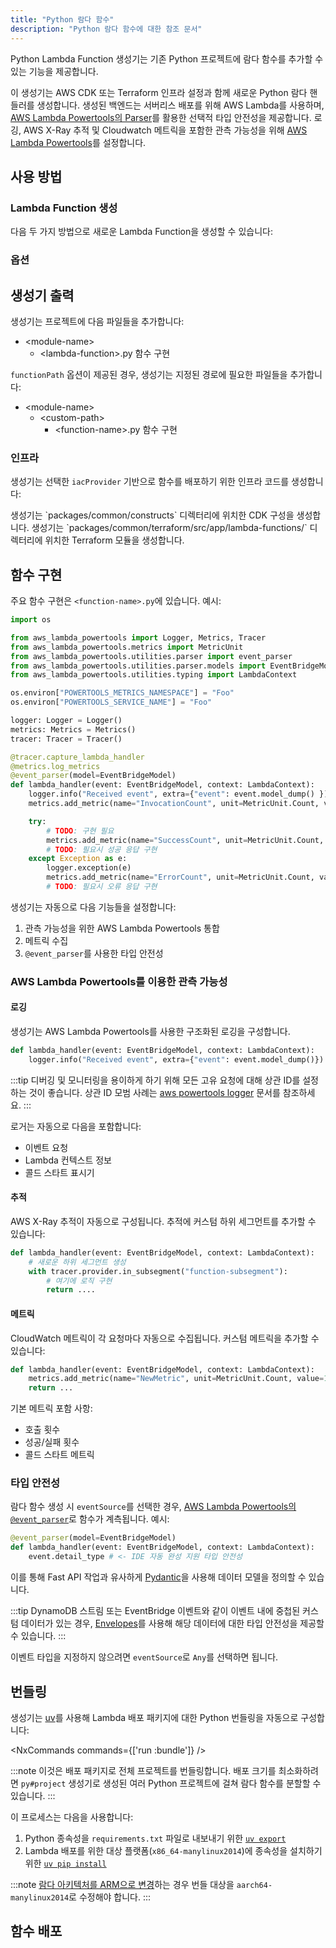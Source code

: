 ```yaml
---
title: "Python 람다 함수"
description: "Python 람다 함수에 대한 참조 문서"
---
```





Python Lambda Function 생성기는 기존 Python 프로젝트에 람다 함수를 추가할 수 있는 기능을 제공합니다.

이 생성기는 AWS CDK 또는 Terraform 인프라 설정과 함께 새로운 Python 람다 핸들러를 생성합니다. 생성된 백엔드는 서버리스 배포를 위해 AWS Lambda를 사용하며, [AWS Lambda Powertools의 Parser](https://docs.powertools.aws.dev/lambda/python/latest/utilities/parser/)를 활용한 선택적 타입 안전성을 제공합니다. 로깅, AWS X-Ray 추적 및 Cloudwatch 메트릭을 포함한 관측 가능성을 위해 [AWS Lambda Powertools](https://docs.powertools.aws.dev/lambda/python/latest/)를 설정합니다.

## 사용 방법

### Lambda Function 생성

다음 두 가지 방법으로 새로운 Lambda Function을 생성할 수 있습니다:

<RunGenerator generator="py#lambda-function" />

### 옵션

<GeneratorParameters generator="py#lambda-function" />

## 생성기 출력

생성기는 프로젝트에 다음 파일들을 추가합니다:

<FileTree>

- \<module-name>
  - \<lambda-function>.py 함수 구현

</FileTree>

`functionPath` 옵션이 제공된 경우, 생성기는 지정된 경로에 필요한 파일들을 추가합니다:

<FileTree>

- \<module-name>
  - \<custom-path>
    - \<function-name>.py 함수 구현

</FileTree>

### 인프라

<Snippet name="shared-constructs" />

생성기는 선택한 `iacProvider` 기반으로 함수를 배포하기 위한 인프라 코드를 생성합니다:

<Infrastructure>
<Fragment slot="cdk">
생성기는 `packages/common/constructs` 디렉터리에 위치한 CDK 구성을 생성합니다.
</Fragment>
<Fragment slot="terraform">
생성기는 `packages/common/terraform/src/app/lambda-functions/<function-name>` 디렉터리에 위치한 Terraform 모듈을 생성합니다.
</Fragment>
</Infrastructure>

## 함수 구현

주요 함수 구현은 `<function-name>.py`에 있습니다. 예시:

```python
import os

from aws_lambda_powertools import Logger, Metrics, Tracer
from aws_lambda_powertools.metrics import MetricUnit
from aws_lambda_powertools.utilities.parser import event_parser
from aws_lambda_powertools.utilities.parser.models import EventBridgeModel
from aws_lambda_powertools.utilities.typing import LambdaContext

os.environ["POWERTOOLS_METRICS_NAMESPACE"] = "Foo"
os.environ["POWERTOOLS_SERVICE_NAME"] = "Foo"

logger: Logger = Logger()
metrics: Metrics = Metrics()
tracer: Tracer = Tracer()

@tracer.capture_lambda_handler
@metrics.log_metrics
@event_parser(model=EventBridgeModel)
def lambda_handler(event: EventBridgeModel, context: LambdaContext):
    logger.info("Received event", extra={"event": event.model_dump() })
    metrics.add_metric(name="InvocationCount", unit=MetricUnit.Count, value=1)

    try:
        # TODO: 구현 필요
        metrics.add_metric(name="SuccessCount", unit=MetricUnit.Count, value=1)
        # TODO: 필요시 성공 응답 구현
    except Exception as e:
        logger.exception(e)
        metrics.add_metric(name="ErrorCount", unit=MetricUnit.Count, value=1)
        # TODO: 필요시 오류 응답 구현
```

생성기는 자동으로 다음 기능들을 설정합니다:

1. 관측 가능성을 위한 AWS Lambda Powertools 통합
2. 메트릭 수집
3. `@event_parser`를 사용한 타입 안전성

### AWS Lambda Powertools를 이용한 관측 가능성

#### 로깅

생성기는 AWS Lambda Powertools를 사용한 구조화된 로깅을 구성합니다.

```python
def lambda_handler(event: EventBridgeModel, context: LambdaContext):
    logger.info("Received event", extra={"event": event.model_dump()})
```

:::tip
디버깅 및 모니터링을 용이하게 하기 위해 모든 고유 요청에 대해 상관 ID를 설정하는 것이 좋습니다. 상관 ID 모범 사례는 [aws powertools logger](https://docs.powertools.aws.dev/lambda/python/2.22.0/core/logger/#setting-a-correlation-id) 문서를 참조하세요.
:::

로거는 자동으로 다음을 포함합니다:
- 이벤트 요청
- Lambda 컨텍스트 정보
- 콜드 스타트 표시기

#### 추적

AWS X-Ray 추적이 자동으로 구성됩니다. 추적에 커스텀 하위 세그먼트를 추가할 수 있습니다:

```python
def lambda_handler(event: EventBridgeModel, context: LambdaContext):
    # 새로운 하위 세그먼트 생성
    with tracer.provider.in_subsegment("function-subsegment"):
        # 여기에 로직 구현
        return ....
```

#### 메트릭

CloudWatch 메트릭이 각 요청마다 자동으로 수집됩니다. 커스텀 메트릭을 추가할 수 있습니다:

```python
def lambda_handler(event: EventBridgeModel, context: LambdaContext):
    metrics.add_metric(name="NewMetric", unit=MetricUnit.Count, value=1)
    return ...
```

기본 메트릭 포함 사항:
- 호출 횟수
- 성공/실패 횟수
- 콜드 스타트 메트릭

### 타입 안전성

람다 함수 생성 시 `eventSource`를 선택한 경우, [AWS Lambda Powertools의 `@event_parser`](https://docs.powertools.aws.dev/lambda/python/latest/utilities/parser/)로 함수가 계측됩니다. 예시:

```python {3}
@event_parser(model=EventBridgeModel)
def lambda_handler(event: EventBridgeModel, context: LambdaContext):
    event.detail_type # <- IDE 자동 완성 지원 타입 안전성
```

이를 통해 <Link path="guides/fastapi">Fast API</Link> 작업과 유사하게 [Pydantic](https://docs.pydantic.dev/latest/)을 사용해 데이터 모델을 정의할 수 있습니다.

:::tip
DynamoDB 스트림 또는 EventBridge 이벤트와 같이 이벤트 내에 중첩된 커스텀 데이터가 있는 경우, [Envelopes](https://docs.powertools.aws.dev/lambda/python/latest/utilities/parser/#envelopes)를 사용해 해당 데이터에 대한 타입 안전성을 제공할 수 있습니다.
:::

이벤트 타입을 지정하지 않으려면 `eventSource`로 `Any`를 선택하면 됩니다.

## 번들링

생성기는 [uv](https://docs.astral.sh/uv/)를 사용해 Lambda 배포 패키지에 대한 Python 번들링을 자동으로 구성합니다:

<NxCommands commands={['run <project-name>:bundle']} />

:::note
이것은 배포 패키지로 전체 프로젝트를 번들링합니다. 배포 크기를 최소화하려면 <Link path="guides/python-project">`py#project`</Link> 생성기로 생성된 여러 Python 프로젝트에 걸쳐 람다 함수를 분할할 수 있습니다.
:::

이 프로세스는 다음을 사용합니다:
1. Python 종속성을 `requirements.txt` 파일로 내보내기 위한 [`uv export`](https://docs.astral.sh/uv/reference/cli/#uv-export)
2. Lambda 배포를 위한 대상 플랫폼(`x86_64-manylinux2014`)에 종속성을 설치하기 위한 [`uv pip install`](https://docs.astral.sh/uv/reference/cli/#uv-pip-install)

:::note
[람다 아키텍처를 ARM으로 변경](https://docs.aws.amazon.com/lambda/latest/dg/foundation-arch.html)하는 경우 번들 대상을 `aarch64-manylinux2014`로 수정해야 합니다.
:::

## 함수 배포

<Snippet name="lambda-function/deploying-your-function" parentHeading="Deploying your Function" />